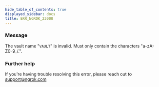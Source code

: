 ```yaml
---
hide_table_of_contents: true
displayed_sidebar: docs
title: ERR_NGROK_23000
---
```


### Message

The vault name "`VAULT`" is invalid. Must only contain the characters "a-zA-Z0-9\_/.".

<ErrorDetails />

### Further help

If you're having trouble resolving this error, please reach out to [support@ngrok.com](mailto:support@ngrok.com?subject=Help%20with%20ERR_NGROK_23000)
